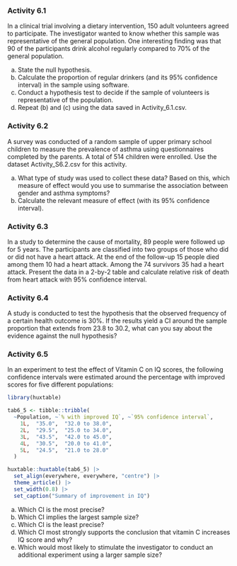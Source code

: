 ### Activity 6.1 {-}

In a clinical trial involving a dietary intervention, 150 adult volunteers agreed to participate. The investigator wanted to know whether this sample was representative of the general population. One interesting finding was that 90 of the participants drink alcohol regularly compared to 70% of the general population.

a) State the null hypothesis.
b) Calculate the proportion of regular drinkers (and its 95% confidence interval) in the sample using software.
c) Conduct a hypothesis test to decide if the sample of volunteers is representative of the population.
d) Repeat (b) and (c) using the data saved in Activity_6.1.csv.

### Activity 6.2 {-}

A survey was conducted of a random sample of upper primary school children to measure the prevalence of asthma using questionnaires completed by the parents. A total of 514 children were enrolled. Use the dataset Activity_S6.2.csv for this activity.

a) What type of study was used to collect these data? Based on this, which measure of effect would you use to summarise the association between gender and asthma symptoms?
b) Calculate the relevant measure of effect (with its 95% confidence interval).

### Activity 6.3 {-}

In a study to determine the cause of mortality, 89 people were followed up for 5 years. The participants are classified into two groups of those who did or did not have a heart attack. At the end of the follow-up 15 people died among them 10 had a heart attack. Among the 74 survivors 35 had a heart attack. Present the data in a 2-by-2 table and calculate relative risk of death from heart attack with 95% confidence interval.

### Activity 6.4 {-}

A study is conducted to test the hypothesis that the observed frequency of a certain health outcome is 30%. If the results yield a CI around the sample proportion that extends from 23.8 to 30.2, what can you say about the evidence against the null hypothesis?

### Activity 6.5 {-}

In an experiment to test the effect of Vitamin C on IQ scores, the following confidence intervals were estimated around the percentage with improved scores for five different populations:

```r
library(huxtable)

tab6_5 <- tibble::tribble(
  ~Population, ~`% with improved IQ`, ~`95% confidence interval`,
    1L,  "35.0",  "32.0 to 38.0",
    2L,  "29.5",  "25.0 to 34.0",
    3L,  "43.5",  "42.0 to 45.0",
    4L,  "30.5",  "20.0 to 41.0",
    5L,  "24.5",  "21.0 to 28.0"
  )

huxtable::huxtable(tab6_5) |>
  set_align(everywhere, everywhere, "centre") |> 
  theme_article() |> 
  set_width(0.8) |> 
  set_caption("Summary of improvement in IQ")
```


a) Which CI is the most precise?
b) Which CI implies the largest sample size?
c) Which CI is the least precise?
d) Which CI most strongly supports the conclusion that vitamin C increases IQ score and why?
e) Which would most likely to stimulate the investigator to conduct an additional experiment using a larger sample size?
 
